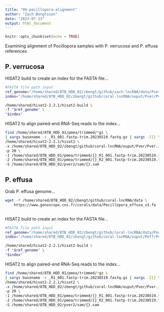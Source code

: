 ```yaml
---
title: "06-pocillopora-alignment"
author: "Zach Bengtsson"
date: "2023-07-13"
output: html_document
---
```


```r
knitr::opts_chunk$set(echo = TRUE)
```

Examining alignment of Pocillopora samples with P. verrucosa and P. effusa references

## P. verrucosa

HISAT2 build to create an index for the FASTA file...

```bash
#FASTA file path input
ref_genome="/home/shared/8TB_HDD_02/zbengt/github/zach-lncRNA/data/Pver_genome_assembly_v1.0.fasta"
index="/home/shared/8TB_HDD_02/zbengt/github/coral-lncRNA/ouput/Pver/Pver.index"

/home/shared/hisat2-2.2.1/hisat2-build \
-f "$ref_genome" \
"$index"
```

HISAT2 to align paired-end RNA-Seq reads to the index...

```bash
find /home/shared/8TB_HDD_01/pmea/trimmed/*gz \
| xargs basename -s _R1_001.fastp-trim.20230519.fastq.gz | xargs -I{} \
/home/shared/hisat2-2.2.1/hisat2 \
-x /home/shared/8TB_HDD_02/zbengt/github/coral-lncRNA/ouput/Pver/Pver.index \
-p 20 \
-1 /home/shared/8TB_HDD_01/pmea/trimmed/{}_R1_001.fastp-trim.20230519.fastq.gz \
-2 /home/shared/8TB_HDD_01/pmea/trimmed/{}_R2_001.fastp-trim.20230519.fastq.gz \
-S /home/shared/8TB_HDD_02/pver2/sam/{}.sam
```

## P. effusa

Grab P. effusa genome...

```bash
wget -P /home/shared/8TB_HDD_02/zbengt/github/coral-lncRNA/data \
    https://www.genoscope.cns.fr/corals/data/Pocillopora_effusa_v3.fa
     
```

HISAT2 build to create an index for the FASTA file...

```bash
#FASTA file path input
ref_genome="/home/shared/8TB_HDD_02/zbengt/github/coral-lncRNA/data/Pocillopora_effusa_v3.fa"
index="/home/shared/8TB_HDD_02/zbengt/github/coral-lncRNA/ouput/Peff/Peff.index"

/home/shared/hisat2-2.2.1/hisat2-build \
-f "$ref_genome" \
"$index"
```

HISAT2 to align paired-end RNA-Seq reads to the index...

```bash
find /home/shared/8TB_HDD_01/pmea/trimmed/*gz \
| xargs basename -s _R1_001.fastp-trim.20230519.fastq.gz | xargs -I{} \
/home/shared/hisat2-2.2.1/hisat2 \
-x /home/shared/8TB_HDD_02/zbengt/github/coral-lncRNA/ouput/Pver/Pver.index \
-p 20 \
-1 /home/shared/8TB_HDD_01/pmea/trimmed/{}_R1_001.fastp-trim.20230519.fastq.gz \
-2 /home/shared/8TB_HDD_01/pmea/trimmed/{}_R2_001.fastp-trim.20230519.fastq.gz \
-S /home/shared/8TB_HDD_02/pver2/sam/{}.sam
```













